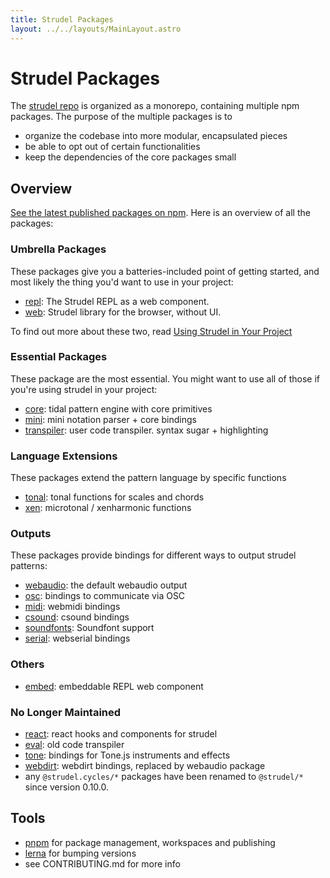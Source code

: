```yaml
---
title: Strudel Packages
layout: ../../layouts/MainLayout.astro
---
```



# Strudel Packages

The [strudel repo](https://codeberg.org/uzu/strudel) is organized as a monorepo, containing multiple npm packages.
The purpose of the multiple packages is to

- organize the codebase into more modular, encapsulated pieces
- be able to opt out of certain functionalities
- keep the dependencies of the core packages small

## Overview

[See the latest published packages on npm](https://www.npmjs.com/search?q=%40strudel).
Here is an overview of all the packages:

### Umbrella Packages

These packages give you a batteries-included point of getting started, and most likely the thing you'd want to use in your project:

- [repl](https://codeberg.org/uzu/strudel/src/branch/main/packages/repl): The Strudel REPL as a web component.
- [web](https://codeberg.org/uzu/strudel/src/branch/main/packages/web): Strudel library for the browser, without UI.

To find out more about these two, read [Using Strudel in Your Project](/technical-manual/project-start)

### Essential Packages

These package are the most essential. You might want to use all of those if you're using strudel in your project:

- [core](https://codeberg.org/uzu/strudel/src/branch/main/packages/core#strudelcore): tidal pattern engine with core primitives
- [mini](https://codeberg.org/uzu/strudel/src/branch/main/packages/mini#strudelmini): mini notation parser + core bindings
- [transpiler](https://codeberg.org/uzu/strudel/src/branch/main/packages/transpiler#strudeltranspiler): user code transpiler. syntax sugar + highlighting

### Language Extensions

These packages extend the pattern language by specific functions

- [tonal](https://codeberg.org/uzu/strudel/src/branch/main/packages/tonal): tonal functions for scales and chords
- [xen](https://codeberg.org/uzu/strudel/src/branch/main/packages/xen): microtonal / xenharmonic functions

### Outputs

These packages provide bindings for different ways to output strudel patterns:

- [webaudio](https://codeberg.org/uzu/strudel/src/branch/main/packages/webaudio#strudelwebaudio): the default webaudio output
- [osc](https://codeberg.org/uzu/strudel/src/branch/main/packages/osc#strudelosc): bindings to communicate via OSC
- [midi](https://codeberg.org/uzu/strudel/src/branch/main/packages/midi#strudelmidi): webmidi bindings
- [csound](https://codeberg.org/uzu/strudel/src/branch/main/packages/csound#strudelcsound): csound bindings
- [soundfonts](https://codeberg.org/uzu/strudel/src/branch/main/packages/serial#strudelsoundfonts): Soundfont support
- [serial](https://codeberg.org/uzu/strudel/src/branch/main/packages/serial#strudelserial): webserial bindings

### Others

- [embed](https://codeberg.org/uzu/strudel/src/branch/main/packages/embed#strudelembed): embeddable REPL web component

### No Longer Maintained

- [react](https://www.npmjs.com/package/@strudel.cycles/react): react hooks and components for strudel
- [eval](https://www.npmjs.com/package/@strudel.cycles/eval): old code transpiler
- [tone](https://www.npmjs.com/package/@strudel.cycles/tone): bindings for Tone.js instruments and effects
- [webdirt](https://www.npmjs.com/package/@strudel.cycles/webdirt): webdirt bindings, replaced by webaudio package
- any `@strudel.cycles/*` packages have been renamed to `@strudel/*` since version 0.10.0.

## Tools

- [pnpm](https://pnpm.io/) for package management, workspaces and publishing
- [lerna](https://lerna.js.org/) for bumping versions
- see CONTRIBUTING.md for more info
